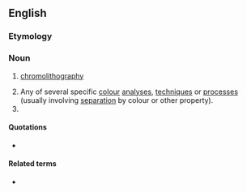 ==English==

===Etymology===
{{confix|en|chromo|graphy}}

===Noun===
{{en-noun|~|chromographies}}

# {{lb|en|obsolete}} [[chromolithography]]
# Any of several specific [[colour]] [[analysis|analyses]], [[technique]]s or [[process]]es (usually involving [[separation]] by colour or other property).
# {{alt form|en|chromatography}}

====Quotations====
* {{seeCites}}

====Related terms====
* {{l|en|chromograph}}